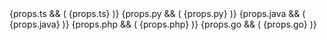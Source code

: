 
<Tabs groupId="sdk-example">
  {props.ts && (
    <TabItem value="ts" label="Typescript">
      <CodeBlock language="ts" showLineNumbers>
        {props.ts}
      </CodeBlock>
    </TabItem>
  )}
  {props.py && (
    <TabItem value="py" label="Python">
      <CodeBlock language="py" showLineNumbers>
        {props.py}
      </CodeBlock>
    </TabItem>
  )}
  {props.java && (
    <TabItem value="java" label="Java">
      <CodeBlock language="java" showLineNumbers>
        {props.java}
      </CodeBlock>
    </TabItem>
  )}
  {props.php && (
    <TabItem value="php" label="PHP">
      <CodeBlock language="php" showLineNumbers>
        {props.php}
      </CodeBlock>
    </TabItem>
  )}
  {props.go && (
    <TabItem value="go" label="Golang">
      <CodeBlock language="go" showLineNumbers>
        {props.go}
      </CodeBlock>
    </TabItem>
  )}
</Tabs>
